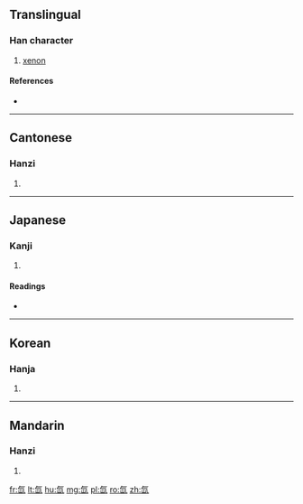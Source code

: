 {{also|氠}}
==Translingual==

===Han character===
{{Han char|rn=84|rad=气|as=03|sn=7|four=80717|canj=ONU|ids=⿹气山}}

# [[xenon]]

====References====
* {{Han ref|kx=0599.041|dkj=17047|hdz=32010.070|uh=6C19|ud=27673|bh=CB49|bd=52041}}

----

==Cantonese==

===Hanzi===
{{yue-hanzi|jyut=[[saan1]], [[sin1]]|y=saan1, sin1}}

# {{defn|lang=yue|sort=气03}}

----

==Japanese==

===Kanji===
{{ja-kanji|grade=|rs=气03}}

# {{defn|lang=ja|sort=气03}}

====Readings====
* {{ja-readings|on=[[せん]] (sen)|kun=}}
----

==Korean==

===Hanja===
{{ko-hanja|hangeul=선|eumhun=|rv=seon|mr=sŏn|y=sen}}

# {{defn|lang=ko|sort=气03}}
----

==Mandarin==

===Hanzi===
{{cmn-hanzi|pin=[[xiān]] ([[xian1]])|wg=hsien<sup>1</sup>}}

# {{defn|lang=cmn|sort=气03}}

[[fr:氙]]
[[lt:氙]]
[[hu:氙]]
[[mg:氙]]
[[pl:氙]]
[[ro:氙]]
[[zh:氙]]